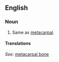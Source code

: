 ==English==
===Noun===
{{en-noun|sg=[[metacarpal]] [[bone]]}}

# Same as [[metacarpal]].

====Translations====
{{top}}
''See:'' [[metacarpal bone]]
{{bottom}}